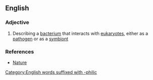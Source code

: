 ==English==

===Adjective===
{{en-adj|-}}

# Describing a [[bacterium]] that interacts with [[eukaryote]]s, either as a [[pathogen]] or as a [[symbiont]]

===References===
* [http://www.nature.com/nature/journal/v449/n7164/full/nature06248.html Nature]

[[Category:English words suffixed with -philic]]
